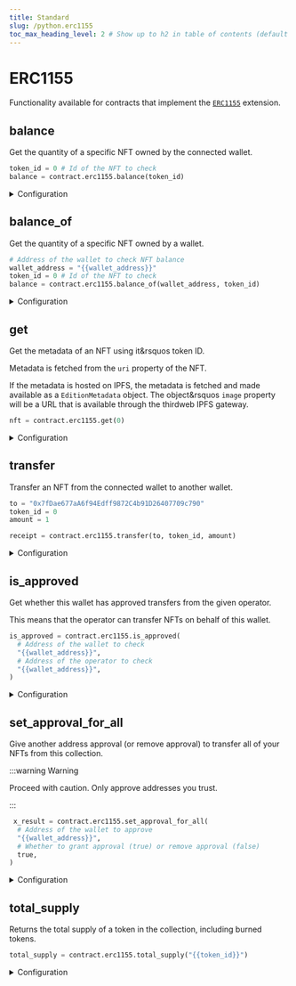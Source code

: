 ```yaml
---
title: Standard
slug: /python.erc1155
toc_max_heading_level: 2 # Show up to h2 in table of contents (default is up to h3)
---
```


# ERC1155

Functionality available for contracts that implement the [`ERC1155`](/solidity/extensions/erc1155) extension.

## balance

Get the quantity of a specific NFT owned by the connected wallet.

```python
token_id = 0 # Id of the NFT to check
balance = contract.erc1155.balance(token_id)
```

<details>
<summary>Configuration</summary>
 <div>

#### token_id

The token ID of the NFT to check the balance of.

Must be an `int`.

```python
balance = contract.erc1155.balance(
  # highlight-next-line
  token_id,
)
```

### Return Value

An `int` representing the quantity of the NFT owned by the wallet.

</div>
</details>

## balance_of

Get the quantity of a specific NFT owned by a wallet.

```python
# Address of the wallet to check NFT balance
wallet_address = "{{wallet_address}}"
token_id = 0 # Id of the NFT to check
balance = contract.erc1155.balance_of(wallet_address, token_id)
```

<details>
<summary>Configuration</summary>
<div>

#### address

The wallet address to check the NFT balance for.

Must be a `string`.

```python
balance = contract.erc1155.balance_of(
  # highlight-next-line
  "{{wallet_address}}",
  "{{token_id}}",
)
```

#### token_id

The token ID of the NFT to check the balance of.
Must be an `int`.

```python
balance = contract.erc1155.balance_of(
  "{{wallet_address}}",
  # highlight-next-line
  "{{token_id}}",
)
```

### Return Value

An `int` representing the quantity of the NFT owned by the wallet.

</div>
</details>

## get

Get the metadata of an NFT using it&rsquos token ID.

Metadata is fetched from the `uri` property of the NFT.

If the metadata is hosted on IPFS, the metadata is fetched and made available as a `EditionMetadata` object.
The object&rsquos `image` property will be a URL that is available through the thirdweb IPFS gateway.

```python
nft = contract.erc1155.get(0)
```

<details>
<summary>Configuration</summary>
<div>

#### token_id

The token ID of the NFT to get the metadata for.

Must be an `int`.

```python
nft = contract.erc1155.get(
  # highlight-next-line
  "{{token_id}}",
)
```

### Return Value

Returns an `EditionMetadata` object containing the following properties:

```python
class EditionMetadata:
    metadata: NFTMetadata
    supply: int

class NFTMetadata:
    id: int
    uri: str
    name: str
    description: Optional[str] = None
    image: Optional[str] = None
    external_url: Optional[str] = None
    animation_url: Optional[str] = None
    background_color: Optional[str] = None
    properties: Optional[Dict[Any, Any]] = None
    attributes: Optional[Dict[str, Any]] = None
```

</div>
</details>

## transfer

Transfer an NFT from the connected wallet to another wallet.

```python
to = "0x7fDae677aA6f94Edff9872C4b91D26407709c790"
token_id = 0
amount = 1

receipt = contract.erc1155.transfer(to, token_id, amount)
```

<details>
<summary>Configuration</summary>
<div>

#### to

The wallet address to send the NFT to.

Must be a `string`.

```python
contract.erc1155.transfer(
  # highlight-next-line
  "{{wallet_address}}",
  "{{token_id}}",
  "{{amount}}",
)
```

#### token_id

The token ID of the NFT to transfer.

Must be an `int`.

```python
contract.erc1155.transfer(
  "{{wallet_address}}",
  # highlight-next-line
  "{{token_id}}",
  "{{amount}}",
)
```

#### amount

The quantity of the NFT to transfer.

Must be an `int`.

```python
contract.erc1155.transfer(
  "{{wallet_address}}",
  "{{token_id}}",
  # highlight-next-line
  "{{amount}}",
)
```

</div>
</details>

## is_approved

Get whether this wallet has approved transfers from the given operator.

This means that the operator can transfer NFTs on behalf of this wallet.

```python
is_approved = contract.erc1155.is_approved(
  # Address of the wallet to check
  "{{wallet_address}}",
  # Address of the operator to check
  "{{wallet_address}}",
)
```

<details>
<summary>Configuration</summary>
<div>

#### owner

The wallet address that owns the NFT.

Must be a `string`.

```python
is_approved = contract.erc1155.is_approved(
  # highlight-next-line
  "{{wallet_address}}",
  "{{wallet_address}}",
)
```

#### operator

The wallet address for the operator to check (i.e. the wallet that does/does not have approval).

Must be a `string`.

```python
 is_approved = contract.erc1155.is_approved(
  "{{wallet_address}}",
  # highlight-next-line
  "{{wallet_address}}",
)
```

### Return Value

A `bool` representing wether the wallet address has approval.

</div>
</details>

## set_approval_for_all

Give another address approval (or remove approval) to transfer all of your NFTs from this collection.

:::warning Warning

Proceed with caution. Only approve addresses you trust.

:::

```python
 x_result = contract.erc1155.set_approval_for_all(
  # Address of the wallet to approve
  "{{wallet_address}}",
  # Whether to grant approval (true) or remove approval (false)
  true,
)
```

<details>
<summary>Configuration</summary>
<div>

#### operator

The wallet address to approve.

Must be a `string`.

```python
tx_result = contract.erc1155.set_approval_for_all(
  # highlight-next-line
  "{{wallet_address}}",
  true,
)
```

#### approved

Whether to grant approval (true) or remove approval (false).

Must be a `bool`.

```python
 txResult = contract.erc1155.setApprovalForAll(
  "{{wallet_address}}",
  # highlight-next-line
  true,
)
```

## total_count

Get the total number of unique NFTs in the collection.

```python
total_count = contract.erc1155.total_count()
```

### Return Value

Returns an `int` representing the total number of unique NFTs in the collection.

</div>
</details>

## total_supply

Returns the total supply of a token in the collection, including burned tokens.

```python
total_supply = contract.erc1155.total_supply("{{token_id}}")
```

<details>
  <summary>Configuration</summary>
  <div>

#### token_id

The token ID of the NFT to get the total supply of.

```python
total_supply = contract.erc1155.total_supply(
  # highlight-next-line
  "{{token_id}}",
)
```

### Return Value

Returns an `int` representing the total supply of the token.

</div>
</details>
